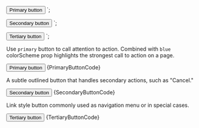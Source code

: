 
<Button type="primary" colorScheme="blue">Primary button</Button>
`;

<Button type="secondary" colorScheme="blue">Secondary button</Button>
`;

<Button type="tertiary" colorScheme="blue">Tertiary button</Button>
`;

<Section title="Primary" contained={true} border={true} style={{ paddingRight: 0, paddingLeft: 0 }}>
  <p>
    Use <Code small={true}>primary</Code> button to call attention to
    action. Combined with <Code small={true}>blue</Code> colorScheme prop
    highlights the strongest call to action on a page.
  </p>

  <Preview wrapper={true}>
    <Button type="primary" colorScheme="blue">Primary button</Button>
  </Preview>

  <Snippet language="js">
    {PrimaryButtonCode}
  </Snippet>
</Section>

<Section title="Secondary" contained={true} border={true} style={{ paddingRight: 0, paddingLeft: 0 }}>
  <p>
    A subtle outlined button that handles secondary actions, such as
    "Cancel."
  </p>

  <Preview wrapper={true}>
    <Button type="secondary" colorScheme="blue">Secondary button</Button>
  </Preview>

  <Snippet language="js">
    {SecondaryButtonCode}
  </Snippet>
</Section>

<Section title="Tertiary" contained={true} style={{ paddingRight: 0, paddingBottom: 0, paddingLeft: 0 }}>
  <p>
    Link style button commonly used as navigation menu or in special cases.
  </p>

  <Preview wrapper={true}>
    <Button type="tertiary" colorScheme="blue">Tertiary button</Button>
  </Preview>

  <Snippet language="js">
    {TertiaryButtonCode}
  </Snippet>
</Section>
